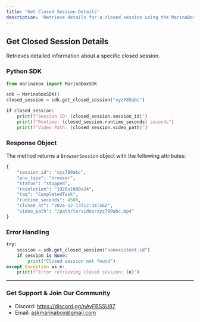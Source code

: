 ```yaml
---
title: 'Get Closed Session Details'
description: 'Retrieve details for a closed session using the MarinaBox SDK'
---
```


## Get Closed Session Details

Retrieves detailed information about a specific closed session.

### Python SDK

```python
from marinabox import MarinaboxSDK

sdk = MarinaboxSDK()
closed_session = sdk.get_closed_session("xyz789abc")

if closed_session:
    print(f"Session ID: {closed_session.session_id}")
    print(f"Runtime: {closed_session.runtime_seconds} seconds")
    print(f"Video Path: {closed_session.video_path}")
```

### Response Object

The method returns a `BrowserSession` object with the following attributes:

```python
{
    "session_id": "xyz789abc",
    "env_type": "browser",
    "status": "stopped",
    "resolution": "1920x1080x24",
    "tag": "CompletedTask",
    "runtime_seconds": 4500,
    "closed_at": "2024-12-13T12:34:56Z",
    "video_path": "/path/to/video/xyz789abc.mp4"
}
```

### Error Handling

```python
try:
    session = sdk.get_closed_session("nonexistent-id")
    if session is None:
        print("Closed session not found")
except Exception as e:
    print(f"Error retrieving closed session: {e}")
```


---

### Get Support & Join Our Community
* Discord: https://discord.gg/nAyFBSSU87
* Email: askmarinabox@gmail.com
